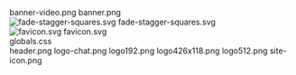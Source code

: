     
<PopImage className="sm:float-right m-auto sm:m-1 sm:ml-4" src={PNG_banner_video_png} width={384} alt="banner-video.png">
	banner-video.png
</PopImage>
<PopImage className="sm:float-left m-auto sm:m-1 sm:mr-4" src={PNG_banner_png} width={384} alt="banner.png">
	banner.png
</PopImage>
<div className="sm:float-right m-auto sm:m-1 sm:ml-4">
<img src={SVG_fade_stagger_squares_svg.src} width={384} alt="fade-stagger-squares.svg"/>
	fade-stagger-squares.svg
</div>
<div className="sm:float-left m-auto sm:m-1 sm:mr-4">
<img src={SVG_favicon_svg.src} width={384} alt="favicon.svg"/>
	favicon.svg
</div>
<div className="sm:float-right m-auto sm:m-1 sm:ml-4">
	<link rel='stylesheet' href={CSS_globals_css.src}/>
	globals.css
</div>
<PopImage className="sm:float-left m-auto sm:m-1 sm:mr-4" src={PNG_header_png} width={384} alt="header.png">
	header.png
</PopImage>
<PopImage className="sm:float-right m-auto sm:m-1 sm:ml-4" src={PNG_logo_chat_png} width={384} alt="logo-chat.png">
	logo-chat.png
</PopImage>
<PopImage className="sm:float-left m-auto sm:m-1 sm:mr-4" src={PNG_logo192_png} width={384} alt="logo192.png">
	logo192.png
</PopImage>
<PopImage className="sm:float-right m-auto sm:m-1 sm:ml-4" src={PNG_logo426x118_png} width={384} alt="logo426x118.png">
	logo426x118.png
</PopImage>
<PopImage className="sm:float-left m-auto sm:m-1 sm:mr-4" src={PNG_logo512_png} width={384} alt="logo512.png">
	logo512.png
</PopImage>
<PopImage className="sm:float-right m-auto sm:m-1 sm:ml-4" src={PNG_site_icon_png} width={384} alt="site-icon.png">
	site-icon.png
</PopImage>
